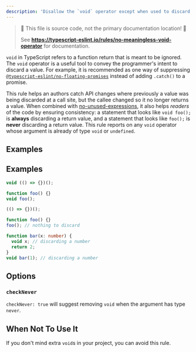 ---
description: 'Disallow the `void` operator except when used to discard a value.'
---


> 🛑 This file is source code, not the primary documentation location! 🛑
>
> See **https://typescript-eslint.io/rules/no-meaningless-void-operator** for documentation.

`void` in TypeScript refers to a function return that is meant to be ignored.
The `void` operator is a useful tool to convey the programmer's intent to discard a value.
For example, it is recommended as one way of suppressing [`@typescript-eslint/no-floating-promises`](./no-floating-promises.mdx) instead of adding `.catch()` to a promise.

This rule helps an authors catch API changes where previously a value was being discarded at a call site, but the callee changed so it no longer returns a value.
When combined with [no-unused-expressions](https://eslint.org/docs/rules/no-unused-expressions), it also helps _readers_ of the code by ensuring consistency: a statement that looks like `void foo();` is **always** discarding a return value, and a statement that looks like `foo();` is **never** discarding a return value.
This rule reports on any `void` operator whose argument is already of type `void` or `undefined`.

## Examples

## Examples

<Tabs>
<TabItem value="❌ Incorrect">

```ts
void (() => {})();

function foo() {}
void foo();
```

</TabItem>
<TabItem value="✅ Correct">

```ts
(() => {})();

function foo() {}
foo(); // nothing to discard

function bar(x: number) {
  void x; // discarding a number
  return 2;
}
void bar(1); // discarding a number
```

</TabItem>
</Tabs>

## Options

### `checkNever`

`checkNever: true` will suggest removing `void` when the argument has type `never`.

## When Not To Use It

If you don't mind extra `void`s in your project, you can avoid this rule.

